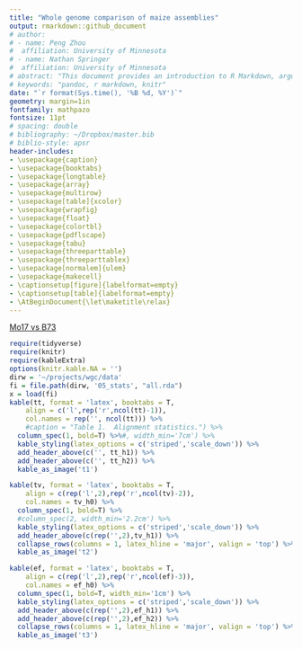 ```yaml
---
title: "Whole genome comparison of maize assemblies"
output: rmarkdown::github_document
# author:
# - name: Peng Zhou
#  affiliation: University of Minnesota
# - name: Nathan Springer
#  affiliation: University of Minnesota
# abstract: "This document provides an introduction to R Markdown, argues for its..."
# keywords: "pandoc, r markdown, knitr"
date: "`r format(Sys.time(), '%B %d, %Y')`"
geometry: margin=1in
fontfamily: mathpazo
fontsize: 11pt
# spacing: double
# bibliography: ~/Dropbox/master.bib
# biblio-style: apsr
header-includes:
- \usepackage{caption}
- \usepackage{booktabs}
- \usepackage{longtable}
- \usepackage{array}
- \usepackage{multirow}
- \usepackage[table]{xcolor}
- \usepackage{wrapfig}
- \usepackage{float}
- \usepackage{colortbl}
- \usepackage{pdflscape}
- \usepackage{tabu}
- \usepackage{threeparttable}
- \usepackage{threeparttablex}
- \usepackage[normalem]{ulem}
- \usepackage{makecell}
- \captionsetup[figure]{labelformat=empty}
- \captionsetup[table]{labelformat=empty}
- \AtBeginDocument{\let\maketitle\relax}
---
```

\pagenumbering{gobble}

[Mo17 vs B73](/data/07_dotplot/Mo17_B73.pdf)

```r
require(tidyverse)
require(knitr)
require(kableExtra)
options(knitr.kable.NA = '')
dirw = '~/projects/wgc/data' 
fi = file.path(dirw, '05_stats', "all.rda")
x = load(fi)
kable(tt, format = 'latex', booktabs = T, 
    align = c('l',rep('r',ncol(tt)-1)),
    col.names = rep('', ncol(tt))) %>%
    #caption = "Table 1.  Alignment statistics.") %>%
  column_spec(1, bold=T) %>%#, width_min='7cm') %>%
  kable_styling(latex_options = c('striped','scale_down')) %>%
  add_header_above(c('', tt_h1)) %>%
  add_header_above(c('', tt_h2)) %>%
  kable_as_image('t1')
```

```r
kable(tv, format = 'latex', booktabs = T, 
    align = c(rep('l',2),rep('r',ncol(tv)-2)),
    col.names = tv_h0) %>%
  column_spec(1, bold=T) %>%
  #column_spec(2, width_min='2.2cm') %>%
  kable_styling(latex_options = c('striped','scale_down')) %>%
  add_header_above(c(rep('',2),tv_h1)) %>%
  collapse_rows(columns = 1, latex_hline = 'major', valign = 'top') %>%
  kable_as_image('t2')
```

```r
kable(ef, format = 'latex', booktabs = T,
    align = c(rep('l',2),rep('r',ncol(ef)-3)),
    col.names = ef_h0) %>%
  column_spec(1, bold=T, width_min='1cm') %>%
  kable_styling(latex_options = c('striped','scale_down')) %>%
  add_header_above(c(rep('',2),ef_h1)) %>%
  add_header_above(c(rep('',2),ef_h2)) %>%
  collapse_rows(columns = 1, latex_hline = 'major', valign = 'top') %>%
  kable_as_image('t3')
```



